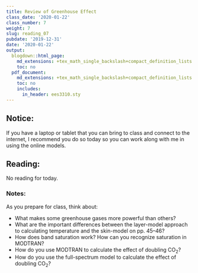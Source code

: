 ```yaml
---
title: Review of Greenhouse Effect
class_date: '2020-01-22'
class_number: 7
weight: 7
slug: reading_07
pubdate: '2019-12-31'
date: '2020-01-22'
output:
  blogdown::html_page:
    md_extensions: +tex_math_single_backslash+compact_definition_lists
    toc: no
  pdf_document:
    md_extensions: +tex_math_single_backslash+compact_definition_lists
    toc: no
    includes:
      in_header: ees3310.sty
---
```

## Notice:

If you have a laptop or tablet that you can bring to class and connect to the internet, I recommend you do so today so you can work along with me in using the online models.

## Reading:

No reading for today.

### Notes:

As you prepare for class, think about:

* What makes some greenhouse gases more powerful than others?
* What are the important differences between the layer-model approach to calculating temperature and the skin-model on pp. 45--46?
* How does band saturation work? How can you recognize saturation in MODTRAN?
* How do you use MODTRAN to calculate the effect of doubling CO~2~?
* How do you use the full-spectrum model to calculate the effect of doubling CO~2~?
